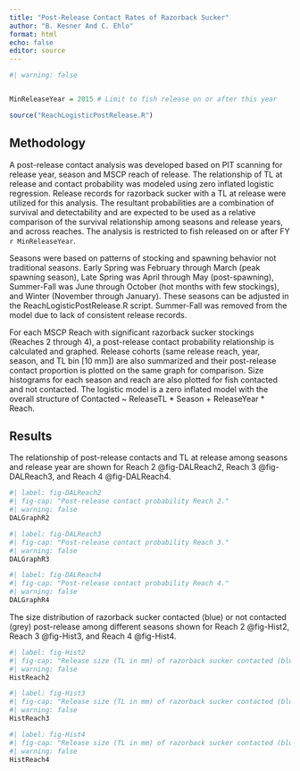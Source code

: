 ```yaml
---
title: "Post-Release Contact Rates of Razorback Sucker"
author: "B. Kesner And C. Ehlo"
format: html
echo: false
editor: source
---
```


```r
#| warning: false


MinReleaseYear = 2015 # Limit to fish release on or after this year

source("ReachLogisticPostRelease.R")
```

## Methodology

A post-release contact analysis was developed based on PIT scanning for release year, season and MSCP reach of release. The relationship of TL at release and contact probability was modeled using zero inflated logistic regression. Release records for razorback sucker with a TL at release were utilized for this analysis. The resultant probabilities are a combination of survival and detectability and are expected to be used as a relative comparison of the survival relationship among seasons and release years, and across reaches. The analysis is restricted to fish released on or after FY `r MinReleaseYear`.

Seasons were based on patterns of stocking and spawning behavior not traditional seasons. Early Spring was February through March (peak spawning season), Late Spring was April through May (post-spawning), Summer-Fall was June through October (hot months with few stockings), and Winter (November through January). These seasons can be adjusted in the ReachLogisticPostRelease.R script. Summer-Fall was removed from the model due to lack of consistent release records.

For each MSCP Reach with significant razorback sucker stockings (Reaches 2 through 4), a post-release contact probability relationship is calculated and graphed. Release cohorts (same release reach, year, season, and TL bin \[10 mm\]) are also summarized and their post-release contact proportion is plotted on the same graph for comparison. Size histograms for each season and reach are also plotted for fish contacted and not contacted. The logistic model is a zero inflated model with the overall structure of Contacted ~ ReleaseTL * Season + ReleaseYear * Reach. 

## Results

The relationship of post-release contacts and TL at release among seasons and release year are shown for Reach 2 @fig-DALReach2, Reach 3 @fig-DALReach3, and Reach 4 @fig-DALReach4.

```r
#| label: fig-DALReach2
#| fig-cap: "Post-release contact probability Reach 2."
#| warning: false
DALGraphR2

```

```r
#| label: fig-DALReach3
#| fig-cap: "Post-release contact probability Reach 3."
#| warning: false
DALGraphR3

```

```r
#| label: fig-DALReach4
#| fig-cap: "Post-release contact probability Reach 4."
#| warning: false
DALGraphR4

```

The size distribution of razorback sucker contacted (blue) or not contacted (grey) post-release among different seasons shown for Reach 2 @fig-Hist2, Reach 3 @fig-Hist3, and Reach 4 @fig-Hist4.

```r
#| label: fig-Hist2
#| fig-cap: "Release size (TL in mm) of razorback sucker contacted (blue) and not contacted (grey) post-release in Reach 2."
#| warning: false
HistReach2

```

```r
#| label: fig-Hist3
#| fig-cap: "Release size (TL in mm) of razorback sucker contacted (blue) and not contacted (grey) post-release in Reach 3."
#| warning: false
HistReach3

```

```r
#| label: fig-Hist4
#| fig-cap: "Release size (TL in mm) of razorback sucker contacted (blue) and not contacted (grey) post-release in Reach 4."
#| warning: false
HistReach4

```